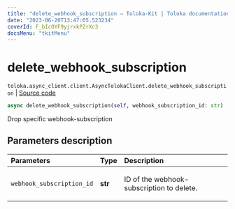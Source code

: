 ```yaml
---
title: "delete_webhook_subscription — Toloka-Kit | Toloka documentation"
date: "2023-06-20T13:47:05.523234"
coverId: F_bIcOYF9yjrxkPZrXc3
docsMenu: "tkitMenu"
---
```


# delete_webhook_subscription

`toloka.async_client.client.AsyncTolokaClient.delete_webhook_subscription` | [Source code](https://github.com/Toloka/toloka-kit/blob/v1.2.0/src/async_client/client.py#L0)

```python
async delete_webhook_subscription(self, webhook_subscription_id: str)
```

Drop specific webhook-subscription

## Parameters description

| Parameters | Type | Description |
| :----------| :----| :-----------|
`webhook_subscription_id`|**str**|<p>ID of the webhook-subscription to delete.</p>